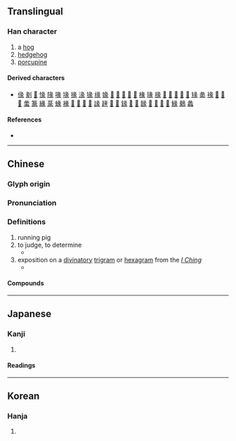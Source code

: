 {{character info}}
==Translingual==

===Han character===
{{Han char|rn=58|rad=彐|as=06|sn=9|four=27232|canj=VNMO|ids=⿱彑𧰨}}

# a [[hog]]
# [[hedgehog]]
# [[porcupine]]

====Derived characters====
* [[㑰]] [[剶]] [[𠭣]] [[㥟]] [[䧘]] [[喙]] [[堟]] [[掾]] [[湪]] [[猭]] [[缘]] [[𡟇]] [[𡦁]] [[𡩀]] [[𢍝]] [[𢐄]] [[𨔵]] [[椽]] [[瑑]] [[腞]] [[𢞶]] [[𣂵]] [[𣈬]] [[𣨶]] [[𤊺]] [[䂕]] [[盠]] [[禒]] [[𤬌]] [[𤸁]] [[𫀿]] [[䗍]] [[篆]] [[緣]] [[蒃]] [[蝝]] [[褖]] [[𥯵]] [[𦑙]] [[𦧫]] [[𦧬]] [[䛹]] [[䞼]] [[𧳩]] [[𨂦]] [[䤸]] [[𩀅]] [[𩄖]] [[餯]] [[𩌁]] [[𩔂]] [[𩘐]] [[𩫞]] [[䱲]] [[鶨]] [[蠡]]

====References====
* {{Han ref|kx=0362.120|dkj=09920|dj=0680.260|hdz=20961.060|uh=5F56|ud=24406|bh=CEBD|bd=52925}}

----

==Chinese==
{{zh-forms}}

===Glyph origin===
{{Han etym}}

===Pronunciation===
{{zh-pron
|m=tuàn,shǐ
|c=teon3,teon5
|mn=thoàn
|mc=y
|oc=y
|ma=
|cat=n
}}

===Definitions===
{{zh-hanzi}}

# running pig
# to judge, to determine
#* {{zh-x|周公 彖 凶-吉。|The Duke of Zhou '''determines''' the baleful and propitious.|CL|ref=歐陽修 {{w|Ouyang Xiu}}《新營小齋鑿地爐輒成五言三十七韻》}}
# exposition on a [[divinatory]] [[trigram]] or [[hexagram]] from the ''[[I Ching]]''
#* {{zh-x|彼 將 應 曰：「伏羲 作 八卦，^文王 演 為 六十四，^孔子 作 彖、象、《繫辭》。三-聖 重 業，《易》乃 具 足。」|They will most likely reply that ''Fu Hsi'' composed the Eight Trigrams, when ''Wên Wang'' developed in sixty-four, and that ''Confucius'' wrote the '''definitions''', illustrations, and annxes. By the joint efforts of these three Sages the ''Yiking'' was completed.|CL|ref=Lunheng}}

====Compounds====
{{zh-der|彖傳|彖辭}}

----

==Japanese==

===Kanji===
{{ja-kanji|grade=|rs=彐06}}

# {{rfdef|ja|sort=彐06}}

====Readings====
{{ja-readings
|goon=たん
|kanon=たん
|kun=とく}}

----

==Korean==

===Hanja===
{{ko-hanja|hangeul=단|eumhun=|rv=dan|mr=tan|y=tan}}

# {{rfdef|ko|sort=彐06}}